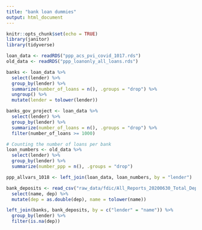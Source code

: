 ```yaml
---
title: "bank loan dummies"
output: html_document
---
```


```r
knitr::opts_chunk$set(echo = TRUE)
library(janitor)
library(tidyverse)

loan_data <- readRDS("ppp_acs_pvi_covid_1017.rds")
old_data <- readRDS("ppp_loanonly_all_loans.rds")
```


```r
banks <- loan_data %>%
  select(lender) %>%
  group_by(lender) %>%
  summarize(number_of_loans = n(), .groups = "drop") %>%
  ungroup() %>%
  mutate(lender = tolower(lender))

banks_gov_project <- loan_data %>%
  select(lender) %>%
  group_by(lender) %>%
  summarize(number_of_loans = n(), .groups = "drop") %>%
  filter(number_of_loans >= 1000)
```


```r
# Counting the number of loans per bank
loan_numbers <- old_data %>%
  select(lender) %>%
  group_by(lender) %>%
  summarize(number_ppp = n(), .groups = "drop")

ppp_allvars_1018 <- left_join(loan_data, loan_numbers, by = "lender")
```


```r
bank_deposits <- read_csv("raw_data/fdic/All_Reports_20200630_Total_Deposits.csv") %>%
  select(name, dep) %>%
  mutate(dep = as.double(dep), name = tolower(name))
```


```r
left_join(banks, bank_deposits, by = c("lender" = "name")) %>%
  group_by(lender) %>%
  filter(is.na(dep))
```
